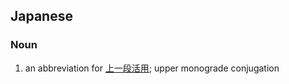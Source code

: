 ==Japanese==
{{ja-kanjitab|かみ|いち|だん}}

===Noun===
{{ja-noun|かみ いちだん}}

# {{lb|ja|grammar|sort=かみいちだん}} an abbreviation for [[上一段活用]]; upper monograde conjugation